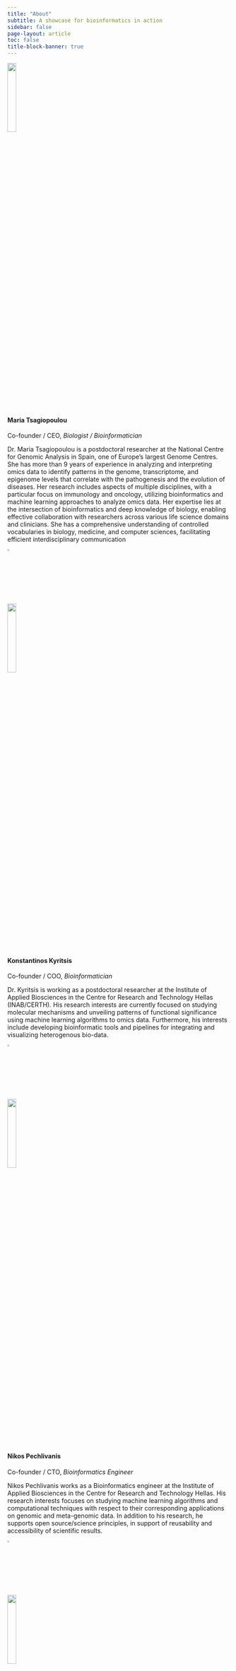 ```yaml
---
title: "About"
subtitle: A showcase for bioinformatics in action
sidebar: false
page-layout: article
toc: false
title-block-banner: true
---
```


::: column-page

![](images/mtsag.jpg){fig-align="left" width="20%"}

#### **Maria** Tsagiopoulou

Co-founder / CEO, *Biologist / Bioinformatician*

Dr. Maria Tsagiopoulou is a postdoctoral researcher at the National Centre for Genomic Analysis in Spain, one of Europe's largest Genome Centres. She has more than 9 years of experience in analyzing and interpreting omics data to identify patterns in the genome, transcriptome, and epigenome levels that correlate with the pathogenesis and the evolution of diseases. Her research includes aspects of multiple disciplines, with a particular focus on immunology and oncology, utilizing bioinformatics and machine learning approaches to analyze omics data. Her expertise lies at the intersection of bioinformatics and deep knowledge of biology, enabling effective collaboration with researchers across various life science domains and clinicians. She has a comprehensive understanding of controlled vocabularies in biology, medicine, and computer sciences, facilitating efficient interdisciplinary communication

[![](images/linkedin.png){fig-align="left" width="2%"}](https://www.linkedin.com/in/maria-tsagiopoulou-106913113/)

<br>

![](images/kkyritsis.jpg){fig-align="left" width="20%"}

#### **Konstantinos** Kyritsis
Co-founder / COO, *Bioinformatician*

Dr. Kyritsis is working as a postdoctoral researcher at the Institute of Applied Biosciences in the Centre for Research and Technology Hellas (INAB/CERTH). His research interests are currently focused on studying molecular mechanisms and unveiling patterns of functional significance using machine learning algorithms to omics data. Furthermore, his interests include developing bioinformatic tools and pipelines for integrating and visualizing heterogenous bio-data.

[![](images/linkedin.png){fig-align="left" width="2%"}](https://www.linkedin.com/in/konstantinos-kyritsis-686732b0/)

<br>

![](images/nikopech.jpg){fig-align="left" width="20%"}

#### **Nikos** Pechlivanis

Co-founder / CTO, *Bioinformatics Engineer*

Nikos Pechlivanis works as a Bioinformatics engineer at the Institute of Applied Biosciences in the Centre for Research and Technology Hellas. His research interests focuses on studying machine learning algorithms and computational techniques with respect to their corresponding applications on genomic and meta-genomic data. In addition to his research, he supports open source/science principles, in support of reusability and accessibility of scientific results.

[![](images/linkedin.png){fig-align="left" width="2%"}](https://www.linkedin.com/in/npechl/)

<br>

![](images/fpsom.jpg){fig-align="left" width="20%"}

#### **Fotis** Psomopoulos

Co-founder/ CSO, *ML engineer & Research Manager*

Dr. Fotis Psomopoulos is a Senior Researcher (Associate Professor level) at the Institute of Applied Biosciences (INAB), at the Centre for Research and Technology Hellas (CERTH), in Thessaloniki Greece.  His research interests lie at the intersection of Bioinformatics and Machine Learning, primarily working on the design and implementation of data mining algorithms for knowledge extraction from large datasets in Life Sciences. He is the Training Coordinator of ELIXIR-GR, a member of the ELIXIR Training Platform Executive Committee, and a member of the EOSC Association Research Careers, Recognition and Credit Task Force. Finally, he is a strong advocate of FAIR and Open Science; as applied in research software and machine learning in particular. He is a co-author of the Open Science Training Handbook and the Greek National Plan for Open Science, and is leading the ELIXIR Software Best Practices group, with a notable outcome the ELIXIR Software Management Plan, and the RDA FAIR for Machine Learning Interest Group.

[![](images/linkedin.png){fig-align="left" width="2%"}](https://www.linkedin.com/in/fpsom/)

:::

